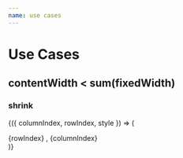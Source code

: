```yaml
---
name: use cases
---
```



# Use Cases

## contentWidth < sum(fixedWidth)

### shrink
<Styled>
<WindowTable
  height={300}
  columns={columns}
  rows={rows}
  rowCount={100}
  rowHeight={30}
  columnCount={10}
  columnWidth={150}
  fixedTopCount={0}
  fixedLeftCount={2}
  fixedRightCount={2}
  fixedBottomCount={0}
  overscanCount={2}
  
>
{({ columnIndex, rowIndex, style }) => (
  <div className="cell" style={style}>
    {rowIndex} , {columnIndex}
  </div>
)}
</WindowTable>
</Styled>
